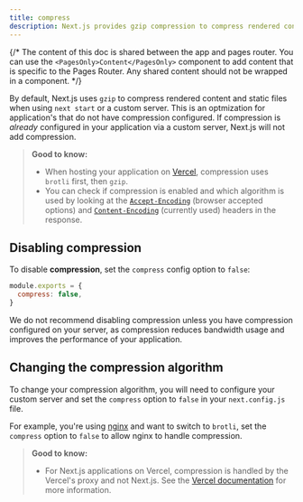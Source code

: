 ```yaml
---
title: compress
description: Next.js provides gzip compression to compress rendered content and static files, it only works with the server target. Learn more about it here.
---
```


{/* The content of this doc is shared between the app and pages router. You can use the `<PagesOnly>Content</PagesOnly>` component to add content that is specific to the Pages Router. Any shared content should not be wrapped in a component. */}

By default, Next.js uses `gzip` to compress rendered content and static files when using `next start` or a custom server. This is an optmization for application's that do not have compression configured. If compression is _already_ configured in your application via a custom server, Next.js will not add compression.

> **Good to know:**
>
> - When hosting your application on [Vercel](https://vercel.com/docs/edge-network/compression), compression uses `brotli` first, then `gzip`.
> - You can check if compression is enabled and which algorithm is used by looking at the [`Accept-Encoding`](https://developer.mozilla.org/en-US/docs/Web/HTTP/Headers/Accept-Encoding) (browser accepted options) and [`Content-Encoding`](https://developer.mozilla.org/en-US/docs/Web/HTTP/Headers/Content-Encoding) (currently used) headers in the response.

## Disabling compression

To disable **compression**, set the `compress` config option to `false`:

```js filename="next.config.js"
module.exports = {
  compress: false,
}
```

We do not recommend disabling compression unless you have compression configured on your server, as compression reduces bandwidth usage and improves the performance of your application.

## Changing the compression algorithm

To change your compression algorithm, you will need to configure your custom server and set the `compress` option to `false` in your `next.config.js` file.

For example, you're using [nginx](https://www.nginx.com/) and want to switch to `brotli`, set the `compress` option to `false` to allow nginx to handle compression.

> **Good to know:**
>
> - For Next.js applications on Vercel, compression is handled by the Vercel's proxy and not Next.js. See the [Vercel documentation](https://vercel.com/docs/edge-network/compression) for more information.
